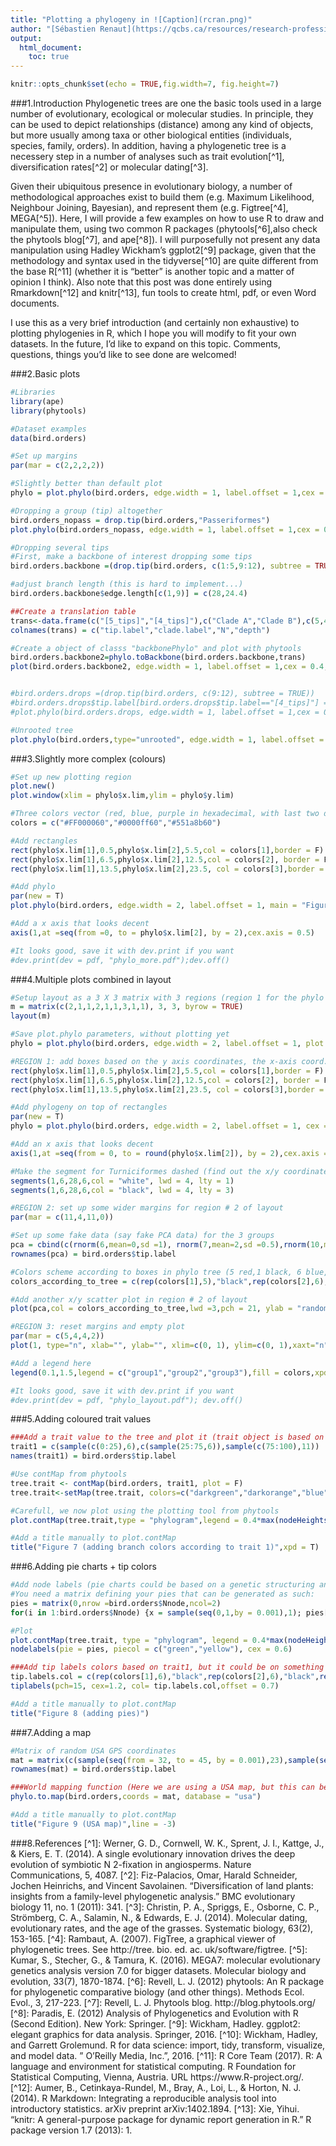```yaml
---
title: "Plotting a phylogeny in ![Caption](rcran.png)"
author: "[Sébastien Renaut](https://qcbs.ca/resources/research-professionals/research-professional-sebastien-renaut-phd/), 2018"
output:
  html_document:
    toc: true
---
```


```r
knitr::opts_chunk$set(echo = TRUE,fig.width=7, fig.height=7)
```

###1.Introduction
Phylogenetic trees are one the basic tools used in a large number of evolutionary, ecological or molecular studies. In principle, they can be used to depict relationships (distance) among any kind of objects, but more usually among taxa or other biological entities (individuals, species, family, orders). In addition, having a phylogenetic tree is a necessery step in a number of analyses such as trait evolution[^1], diversification rates[^2] or molecular dating[^3].

Given their ubiquitous presence in evolutionary biology, a number of methodological approaches exist to build them (e.g. Maximum Likelihood, Neighbour Joining, Bayesian), and represent them (e.g. Figtree[^4], MEGA[^5]). Here, I will provide a few examples on how to use R to draw and manipulate them, using two common R packages (phytools[^6],also check the phytools blog[^7], and ape[^8]). I will purposefully not present any data manipulation using Hadley Wickham's ggplot2[^9] package, given that the methodology and syntax used in the tidyverse[^10] are quite different from the base R[^11] (whether it is "better" is another topic and a matter of opinion I think). Also note that this post was done entirely using Rmarkdown[^12] and knitr[^13], fun tools to create html, pdf, or even Word documents.

I use this as a very brief introduction (and certainly non exhaustive) to plotting phylogenies in R, which I hope you will modify to fit your own datasets. In the future, I'd like to expand on this topic. Comments, questions, things you'd like to see done are welcomed!

###2.Basic plots
```r
#Libraries
library(ape)
library(phytools)

#Dataset examples
data(bird.orders)

#Set up margins
par(mar = c(2,2,2,2))

#Slightly better than default plot
phylo = plot.phylo(bird.orders, edge.width = 1, label.offset = 1,cex = 0.4, main = "Figure 1 (basic)")

#Dropping a group (tip) altogether
bird.orders_nopass = drop.tip(bird.orders,"Passeriformes")
plot.phylo(bird.orders_nopass, edge.width = 1, label.offset = 1,cex = 0.4, main = "Figure 2 (dropped tip)")

#Dropping several tips
#First, make a backbone of interest dropping some tips
bird.orders.backbone =(drop.tip(bird.orders, c(1:5,9:12), subtree = TRUE))

#adjust branch length (this is hard to implement...)
bird.orders.backbone$edge.length[c(1,9)] = c(28,24.4)

##Create a translation table
trans<-data.frame(c("[5_tips]","[4_tips]"),c("Clade A","Clade B"),c(5,4),c(24,20))
colnames(trans) = c("tip.label","clade.label","N","depth")

#Create a object of classs "backbonePhylo" and plot with phytools 
bird.orders.backbone2=phylo.toBackbone(bird.orders.backbone,trans)
plot(bird.orders.backbone2, edge.width = 1, label.offset = 1,cex = 0.4,main = "Figure 3 (dropped tips)")


#bird.orders.drops =(drop.tip(bird.orders, c(9:12), subtree = TRUE))
#bird.orders.drops$tip.label[bird.orders.drops$tip.label=="[4_tips]"] = "clade A (4 tips)"
#plot.phylo(bird.orders.drops, edge.width = 1, label.offset = 1,cex = 0.4, main = "Figure 3 (dropped tips)")

#Unrooted tree
plot.phylo(bird.orders,type="unrooted", edge.width = 1, label.offset = 2,cex= 0.4, main = "Figure 4 (unrooted)")
```

###3.Slightly more complex (colours)
```r

#Set up new plotting region
plot.new()
plot.window(xlim = phylo$x.lim,ylim = phylo$y.lim)

#Three colors vector (red, blue, purple in hexadecimal, with last two digits as the transparency)
colors = c("#FF000060","#0000ff60","#551a8b60")

#Add rectangles
rect(phylo$x.lim[1],0.5,phylo$x.lim[2],5.5,col = colors[1],border = F) #group 1
rect(phylo$x.lim[1],6.5,phylo$x.lim[2],12.5,col = colors[2], border = F) #group 2
rect(phylo$x.lim[1],13.5,phylo$x.lim[2],23.5, col = colors[3],border = F) #group 3

#Add phylo
par(new = T)
plot.phylo(bird.orders, edge.width = 2, label.offset = 1, main = "Figure 5 (colouring)")

#Add a x axis that looks decent
axis(1,at =seq(from =0, to = phylo$x.lim[2], by = 2),cex.axis = 0.5)

#It looks good, save it with dev.print if you want
#dev.print(dev = pdf, "phylo_more.pdf");dev.off()
```

###4.Multiple plots combined in layout
```r
#Setup layout as a 3 X 3 matrix with 3 regions (region 1 for the phylo tree, 2 for a x/y scatter and 3 for legend)
m = matrix(c(2,1,1,2,1,1,3,1,1), 3, 3, byrow = TRUE)
layout(m)

#Save plot.phylo parameters, without plotting yet
phylo = plot.phylo(bird.orders, edge.width = 2, label.offset = 1, plot = F, cex = 1)

#REGION 1: add boxes based on the y axis coordinates, the x-axis coord. are based on the phylogeny, and your groups of interest
rect(phylo$x.lim[1],0.5,phylo$x.lim[2],5.5,col = colors[1],border = F) #group 1
rect(phylo$x.lim[1],6.5,phylo$x.lim[2],12.5,col = colors[2], border = F) #group 2
rect(phylo$x.lim[1],13.5,phylo$x.lim[2],23.5, col = colors[3],border = F) #group 3

#Add phylogeny on top of rectangles
par(new = T)
phylo = plot.phylo(bird.orders, edge.width = 2, label.offset = 1, cex = 1, main = "Figure 6 (3 plots in layout)")

#Add an x axis that looks decent
axis(1,at =seq(from = 0, to = round(phylo$x.lim[2]), by = 2),cex.axis = 0.5)

#Make the segment for Turniciformes dashed (find out the x/y coordinates of the segment, color it white, then dashed red on top)
segments(1,6,28,6,col = "white", lwd = 4, lty = 1)
segments(1,6,28,6,col = "black", lwd = 4, lty = 3)

#REGION 2: set up some wider margins for region # 2 of layout
par(mar = c(11,4,11,0))

#Set up some fake data (say fake PCA data) for the 3 groups
pca = cbind(c(rnorm(6,mean=0,sd =1), rnorm(7,mean=2,sd =0.5),rnorm(10,mean=3,sd =0.5)),c(rnorm(6,mean=0,sd =1), rnorm(7,mean=0,sd =0.3),rnorm(10,mean=3,sd =0.2)))
rownames(pca) = bird.orders$tip.label

#Colors scheme according to boxes in phylo tree (5 red,1 black, 6 blue, 1 black, 10 purple)
colors_according_to_tree = c(rep(colors[1],5),"black",rep(colors[2],6),"black",rep(colors[3],10))

#Add another x/y scatter plot in region # 2 of layout
plot(pca,col = colors_according_to_tree,lwd =3,pch = 21, ylab = "random variable 1", xlab = "random variable 2")

#REGION 3: reset margins and empty plot
par(mar = c(5,4,4,2))
plot(1, type="n", xlab="", ylab="", xlim=c(0, 1), ylim=c(0, 1),xaxt="n",yaxt= "n", bty = "n")

#Add a legend here
legend(0.1,1.5,legend = c("group1","group2","group3"),fill = colors,xpd = T, cex = 2)

#It looks good, save it with dev.print if you want
#dev.print(dev = pdf, "phylo_layout.pdf"); dev.off()
```


###5.Adding coloured trait values
```r
###Add a trait value to the tree and plot it (trait object is based on the 3 colored grouping I did above)
trait1 = c(sample(c(0:25),6),c(sample(25:75,6)),sample(c(75:100),11))
names(trait1) = bird.orders$tip.label

#Use contMap from phytools
tree.trait <- contMap(bird.orders, trait1, plot = F)
tree.trait<-setMap(tree.trait, colors=c("darkgreen","darkorange","blue"))

#Carefull, we now plot using the plotting tool from phytools
plot.contMap(tree.trait,type = "phylogram",legend = 0.4*max(nodeHeights(bird.orders)), fsize = c(0.9, 0.7), lwd=3,mar = c(3,4,3,2))

#Add a title manually to plot.contMap
title("Figure 7 (adding branch colors according to trait 1)",xpd = T)
```

###6.Adding pie charts + tip colors
```r
#Add node labels (pie charts could be based on a genetic structuring analysis, or another trait value)
#You need a matrix defining your pies that can be generated as such:
pies = matrix(0,nrow =bird.orders$Nnode,ncol=2)
for(i in 1:bird.orders$Nnode) {x = sample(seq(0,1,by = 0.001),1); pies[i,] = c(x,1-x)}

#Plot
plot.contMap(tree.trait, type = "phylogram", legend = 0.4*max(nodeHeights(bird.orders)), fsize = c(0.9, 0.7), lwd=3, edge.width = 2, offset = 1,mar = c(2,4,3,2))
nodelabels(pie = pies, piecol = c("green","yellow"), cex = 0.6)

###Add tip labels colors based on trait1, but it could be on something entirely different.
tip.labels.col = c(rep(colors[1],6),"black",rep(colors[2],6),"black",rep(colors[3],10))
tiplabels(pch=15, cex=1.2, col= tip.labels.col,offset = 0.7)

#Add a title manually to plot.contMap
title("Figure 8 (adding pies)")
```

###7.Adding a map
```r
#Matrix of random USA GPS coordinates 
mat = matrix(c(sample(seq(from = 32, to = 45, by = 0.001),23),sample(seq(from = -120, to = -84, by = 0.001),23)),nrow = 23,ncol =2)
rownames(mat) = bird.orders$tip.label

###World mapping function (Here we are using a USA map, but this can be changes with the database option)
phylo.to.map(bird.orders,coords = mat, database = "usa")

#Add a title manually to plot.contMap
title("Figure 9 (USA map)",line = -3)
```




###8.References
[^1]: Werner, G. D., Cornwell, W. K., Sprent, J. I., Kattge, J., & Kiers, E. T. (2014). A single evolutionary innovation drives the deep evolution of symbiotic N 2-fixation in angiosperms. Nature Communications, 5, 4087.
[^2]: Fiz-Palacios, Omar, Harald Schneider, Jochen Heinrichs, and Vincent Savolainen. "Diversification of land plants: insights from a family-level phylogenetic analysis." BMC evolutionary biology 11, no. 1 (2011): 341.
[^3]: Christin, P. A., Spriggs, E., Osborne, C. P., Strömberg, C. A., Salamin, N., & Edwards, E. J. (2014). Molecular dating, evolutionary rates, and the age of the grasses. Systematic biology, 63(2), 153-165.
[^4]: Rambaut, A. (2007). FigTree, a graphical viewer of phylogenetic trees. See http://tree. bio. ed. ac. uk/software/figtree.
[^5]: Kumar, S., Stecher, G., & Tamura, K. (2016). MEGA7: molecular evolutionary genetics analysis version 7.0 for bigger datasets. Molecular biology and evolution, 33(7), 1870-1874.
[^6]: Revell, L. J. (2012) phytools: An R package for phylogenetic comparative biology (and other things). Methods Ecol. Evol., 3, 217-223.
[^7]: Revell, L. J. Phytools blog. http://blog.phytools.org/
[^8]: Paradis, E. (2012) Analysis of Phylogenetics and Evolution with R (Second Edition). New York: Springer.
[^9]: Wickham, Hadley. ggplot2: elegant graphics for data analysis. Springer, 2016.
[^10]: Wickham, Hadley, and Garrett Grolemund. R for data science: import, tidy, transform, visualize, and model data. " O'Reilly Media, Inc.", 2016.
[^11]: R Core Team (2017). R: A language and environment for statistical computing. R
  Foundation for Statistical Computing, Vienna, Austria. URL
  https://www.R-project.org/.
[^12]: Aumer, B., Cetinkaya-Rundel, M., Bray, A., Loi, L., & Horton, N. J. (2014). R Markdown: Integrating a reproducible analysis tool into introductory statistics. arXiv preprint arXiv:1402.1894. 
[^13]: Xie, Yihui. "knitr: A general-purpose package for dynamic report generation in R." R package version 1.7 (2013): 1.
